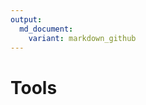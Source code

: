 ```yaml
---
output:
  md_document:
    variant: markdown_github
---
```


# Tools {data-background="https://raw.githubusercontent.com/stephlocke/lazyCDN/master/tools.jpg"}